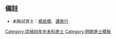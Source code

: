 {{Navbox
|name = 崇禎四年辛未科殿試金榜
|title = 崇禎四年（[[1631年]]）辛未科殿試金榜
|titlestyle = background-color:#FFD700;
|image =
|style = width:100%;text-align:center; 
|groupstyle = text-align:center; background-color:#FFD700;
|liststyle = text-align:center;
|state = {{{state<includeonly>|collapsed</includeonly>}}}
|group1 = 第一甲<br>賜進士及第<br>共3名
|list1 = '''[[陳于泰|陳-{于}-泰]]''' - '''[[吴伟业|吳偉業]]''' - '''[[夏曰瑚]]'''

|group2 = 第二甲<br>賜進士出身<br>共67名
|list2 = [[曹景參]] - [[王胤懋]] - [[呂一經]] - [[杜麟徵]] - [[張秉貞]] - [[劉呈瑞]] - [[岳虞巒]] - [[宋學朱]] - [[黎崇宣]] - [[吳之芳]]<br>[[馬世奇]] - [[曹三用]] - [[王肇坤]] - [[陳洪謐]] - [[陳肇英 (明朝)|陳　瑛]] - [[程正揆|程正葵]] - [[張梧 (明朝)|張　梧]] - [[錢震瀧]] - [[吳簡思]] - [[劉士斗]]<br>[[孫朝讓]] - [[張錞 (崇禎進士)|張　錞]] - [[于穎 (明朝)|-{于}-　穎]] - [[衛胤文]] - [[沈幾|沈　幾]] - [[沈胤培]] - [[曹蘊清]] - [[馬權奇|馬　權]] - [[韓文鏡]] - [[薛寀|薛　寀]]<br>[[張世雍|張世基]] - [[許豸|許　豸]] - [[凌必正]] - [[徐天麟 (明朝)|徐天麟]] - [[郭衞宸]] - [[王士章]] - [[夏尚絅]] - [[鄒鎏|鄒　鎏]] - [[鄭瑄 (崇禎進士)|鄭　瑄]] - [[劉在明 (崇禎進士)|劉在明]]<br>[[曹心明]] - [[王孫蘭]] - [[章正宸]] - [[劉柱國]] - [[楊廷麟]] - [[蔡秋卿]] - [[吳禎 (崇禎進士)|吳　禎]] - [[徐懋曙]] - [[于重慶|-{于}-重慶]] - [[楊本鍼]]<br>[[劉正衡]] - [[錢振先]] - [[于重華 (餘姚)|-{于}-重華]] - [[桂一章]] - [[印司奇]] - [[王鄘|王　鄘]] - [[李世奇]] - [[趙康 (崇禎進士)|趙　康]] - [[錢位坤|錢　坤]] - [[戴自成]]<br>[[戴堯天]] - [[黃景胤]] - [[龍起弘]] - [[王期昇]] - [[程世昌]] - [[嚴起恒]] - [[吳士講]]<span style="color: #F7F7F7;"> - －－－ - －－－ - －－－</span>

|group3 = 第三甲<br>賜同進士出身<br>共279名
|list3 = [[張溥|張　溥]] - [[莊鰲獻]] - [[沈延嘉]] - [[詹爾選]] - [[屠象美]] - [[朱徽|朱　徽]] - [[夏儀|夏　儀]] - [[吳泰來]] - [[龔可楷]] - [[蔡炳龍]]<br>[[諸葛樞]] - [[錢增|錢　增]] - [[柳寅東]] - [[劉承纓]] - [[謝簡|謝　簡]] - [[吳兆壆]] - [[陳良謨|陳天工]] - [[周之夔]] - [[紀五倫]] - [[江禹緒]]<br>[[王凝命]] - [[張緒倫]] - [[劉士璉]] - [[方士亮]] - [[羅大任 (明朝)|羅大任]] - [[李春蓁]] - [[劉養貞]] - [[楊卓然]] - [[鄭瑜 (崇禎辛未進士)|鄭　瑜]] - [[區聯芳]]<br>[[井濟|井　濟]] - [[孫鵬 (崇禎進士)|孫　鵬]] - [[馮祖望]] - [[潘曾瑋]] - [[王邵|王　邵]] - [[張拱機]] - [[費道用]] - [[聶亮工]] - [[林蘭友]] - [[史洪謨]]<br>[[卜象乾|卜象-{乾}-]] - [[鮑之祥]] - [[陳志廣]] - [[梁佳植]] - [[李芳聯]] - [[陳九一]] - [[孫轔|孫　轔]] - [[張縉彥]] - [[陸自嶽]] - [[刘潜 (明朝)|劉　潛]]<br>[[吳其馴]] - [[陳泰來 (崇禎進士)|陳泰來]] - [[鄭元禧]] - [[梁士淳]] - [[周瑞旭]] - [[方廣德]] - [[胡應詔]] - [[曹宗璠]] - [[侯偉時]] - [[管正傳]]<br>[[趙龍 (崇禎進士)|趙　龍]] - [[余心度|余朝相]] - [[張天機]] - [[羅明祖]] - [[李乾德 (崇禎進士)|李-{乾}-德]] - [[于鉉|-{于}-　鉉]] - [[卞應聘]] - [[李雲鴻]] - [[許國佐]] - [[周燦|周　燦]]<br>[[潘益達]] - [[杨士聪|楊士聰]] - [[汪國士]] - [[桂啟芳]] - [[花上苑]] - [[吳國琦]] - [[傅蒙庥]] - [[熊汝霖]] - [[王鑰 (崇禎進士)|王　鑰]] - [[吳鼎 (崇禎進士)|吳　鼎]]<br>[[柯元伯]] - [[劉應迪]] - [[劉近臣]] - [[張如芝]] - [[許祚昌]] - [[韓鍾勛]] - [[胡平運]] - [[霍達 (崇禎進士)|霍　達]] - [[鍾震陽]] - [[徐養心]]<br>[[王夢鼐]] - [[麥而炫]] - [[熊維典]] - [[楊繩武]] - [[申佳胤]] - [[王範 (崇禎進士)|王　範]] - [[楊雲鶴]] - [[馬呈德 (崇禎進士)|馬呈德]] - [[尹奇逢]] - [[楊邦翰]]<br>[[王倓 (明朝)|王　倓]] - [[周一棟]] - [[涂原|-{涂}-　原]] - [[劉士鏻]] - [[李于堅|李-{于}-堅]] - [[張魁宿]] - [[汪惟效]] - [[袁愷 (崇禎進士)|袁　愷]] - [[劉光震]] - [[范志完]]<br>[[趙之英]] - [[漆嘉祉]] - [[韓如愈]] - [[吳太冲]] - [[朱國壽]] - [[张克俭 (崇祯进士)|張克儉]] - [[王士俊 (崇禎進士)|王士俊]] - [[董謙吉]] - [[楊琦 (明朝)|楊　琦]] - [[韓四維]]<br>[[賀儒修|賀儒珍]] - [[汪游龍]] - [[劉勷|劉　勷]] - [[楊觀吉]] - [[詹兆恒]] - [[任濬|任　濬]] - [[史元調]] - [[張鳳翥 (崇禎進士)|張鳳翥]] - [[劉綿祚]] - [[倪于義|倪-{于}-義]]<br>[[陳璽|陳　璽]] - [[高知彰]] - [[鄭尚友]] - [[韓金聲]] - [[黃熙胤]] - [[戈簡|戈　簡]] - [[王調鼎]] - [[李思恂]] - [[賈允迪]] - [[熊世懿]]<br>[[姚擇揚]] - [[陳瑞 (同安)|陳　瑞]] - [[沈鼎科]] - [[汪承詔]] - [[孫承澤]] - [[柯友桂]] - [[陳鼎新]] - [[張映宿]] - [[王瓆|王　瓆]] - [[董奮帷]]<br>[[項人龍]] - [[黃日芳]] - [[姜埰|姜　埰]] - [[龔奭|龔　奭]] - [[史繼任]] - [[任中鳳]] - [[張夬|張　夬]] - [[童兆登]] - [[宗敦一]] - [[陸奮飛]]<br>[[姜一學]] - [[李仲熊]] - [[郭連城]] - [[于重華 (青城)|-{于}-重華]] - [[張若麒]] - [[張丁乾|張丁-{乾}-]] - [[張師度]] - [[尚大倫]] - [[吳一元]] - [[申芝芳]]<br>[[尼澄|尼　澄]] - [[彭歌祥]] - [[梁衡 (明朝)|梁　衡]] - [[胡一魁]] - [[石確|石　確]] - [[楊鼎和|楊應甲]] - [[何三省]] - [[介松年]] - [[楊鶚|楊　鶚]] - [[喻上猷]]<br>[[王芝瑞]] - [[陸朗|陸　朗]] - [[吳希哲]] - [[王重儒]] - [[王佐 (崇禎進士)|王　佐]] - [[李清 (崇禎進士)|李　清]] - [[曹燁|曹　燁]] - [[丘茂華]] - [[朱希萊]] - [[何謙 (明朝)|何　謙]]<br>[[李蛟禎]] - [[梁州杰]] - [[閻汝梅]] - [[李嘉彥]] - [[任者泰]] - [[張一如]] - [[楊以任]] - [[鞏焴|鞏　焴]] - [[蘇壯|蘇　壯]] - [[劉大垣]]<br>[[丁允元]] - [[劉希伯]] - [[王鼎鎮]] - [[龔銘 (崇禎進士)|龔　銘]] - [[王思誠]] - [[成仲龍]] - [[鄧一鼒]] - [[楊調鼎]] - [[楊芳蚤]] - [[唐錫蕃]]<br>[[唐良懿]] - [[王拱極]] - [[陳周政]] - [[汪運光]] - [[張爾忠]] - [[沈迅|沈　迅]] - [[熊文舉]] - [[顏胤紹]] - [[杜嘉慶]] - [[譚元禮]]<br>[[張淳 (崇禎進士)|張　淳]] - [[羅起鳳]] - [[關永傑]] - [[李猶龍 (崇禎進士)|李猶龍]] - [[涂必泓|-{涂}-必泓]] - [[劉鼎 (崇禎進士)|劉　鼎]] - [[龍大維]] - [[艾毓初]] - [[劉夢煒]] - [[貴養性]]<br>[[王厈|王　㟁]] - [[陳藎|陳　藎]] - [[袁葵|袁　葵]] - [[全在滋]] - [[劉華 (崇禎進士)|劉　華]] - [[許無奇]] - [[朱應熊]] - [[陳道暉|陳順天]] - [[王虛白]] - [[高名衡]]<br>[[嚴學思|嚴培思]] - [[劉若愚 (崇禎進士)|劉若愚]] - [[陳天定]] - [[陳是集]] - [[左懋第]] - [[鄧務忠]] - [[喬明栴|喬明{{僻字|𣒰|同「栴」}}]] - [[馬成名]] - [[田時暢]] - [[翟四隅]]<br>[[周一松]] - [[成德 (崇禎進士)|張成德]] - [[張懋爵]] - [[徐佩弦]] - [[房建極]] - [[張調鼎]] - [[嚴師範]] - [[孫似古]] - [[趙翔鴻]] - [[王士鑅]]<br>[[趙明鋒]] - [[曹惟才]] - [[楊道英]] - [[秦所式]] - [[張三就]] - [[曹天錫]] - [[張源思]] - [[李芳溏]] - [[李近古]] - [[葉樹聲]]<br>[[王昌時]] - [[藺剛中]] - [[王含光]] - [[林名香]] - [[王重 (崇禎進士)|王　重]] - [[許士揚]] - [[孫枝灼]] - [[顧儀|顧　儀]] - [[馮家楨]]<span style="color: #FFFFFF;"> - －－－</span>
|belowstyle = text-align: center; background-color:#FFD700;
|below='''前一科：[[Template:崇禎元年戊辰科殿試金榜|崇禎元年戊辰科]]　'''·'''　後一科：[[Template:崇禎七年甲戌科殿試金榜|崇禎七年甲戌科]]'''<br>'''同科進士：[[Template:崇禎四年辛未科武殿試金榜|崇禎四年辛未武科]]'''
}}
[[Category:崇禎四年辛未科進士]]
<noinclude>

==備註==
*未殿試貢士：[[楊若橋]]、[[譚景行]]

[[Category:崇禎四年辛未科進士| ]]
[[Category:明朝進士模板]]</noinclude>